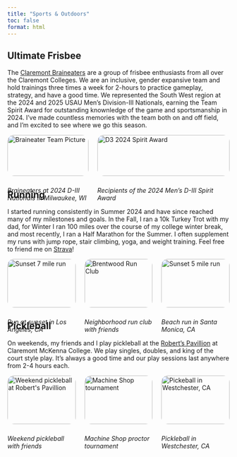 ```yaml
---
title: "Sports & Outdoors"
toc: false
format: html
---
```

## Ultimate Frisbee ##

<p class="justified-indent"> 
  The [Claremont Braineaters](https://linktr.ee/brainsult) are a group of frisbee enthusiasts from all over the Claremont Colleges. 
  We are an inclusive, gender expansive team and hold trainings three times a week for 2-hours to practice gameplay, strategy, 
  and have a good time. We represented the South West region at the 2024 and 2025 USAU Men's Division-III Nationals, earning the 
  Team Spirit Award for outstanding knownledge of the game and sportsmanship in 2024. I've made countless memories with the 
  team both on and off field, and I'm excited to see where we go this season.
</p>

<div style="display: flex; flex-direction: row; flex-wrap: wrap; gap: 20px;">
<div style="flex: 2; width: 300px;">
  <img src="images/braineaters_nationals.png" alt="Braineater Team Picture" style="width:100%; border-radius: 15px;">
  <div style="height: 10px;"></div>
  <p>
    *Braineaters at 2024 D-III Nationals in Milwaukee, WI*
  </p>
</div>

<div style="flex: 2; min-width: 300px;">
  <img src="images/spirit_award_cropped.png" alt="D3 2024 Spirit Award" style="width:100%; border-radius: 15px;">
  <div style="height: 10px;"></div>
  <p>
    *Recipients of the 2024 Men's D-III Spirit Award*
  </p>
</div>
</div>

## Running ##

<p class="justified-indent"> 
  I started running consistently in Summer 2024 and have since reached many of my milestones and goals. In the Fall, I ran a 10k Turkey Trot
  with my dad, for Winter I ran 100 miles over the course of my college winter break, and most recently, I ran a Half Marathon for the Summer. 
  I often supplement my runs with jump rope, stair climbing, yoga, and weight training. Feel free to friend me on [Strava](https://strava.app.link/4ifxnmrPQUb)!
</p>

<div style="display: flex; flex-wrap: wrap; gap: 20px;">
  <div style="flex: 1 1 100px;">
  <img src="images/strava.png" alt="Sunset 7 mile run" style="width: 100%; border-radius: 15px;">
  <div style="height: 10px;"></div>
  <p>
    *Run at sunset in Los Angeles, CA*
  </p>
  </div>

  <div style="flex: 1 1 100px;">
  <img src="images/run_club.jpg" alt="Brentwood Run Club" style="width: 100%; border-radius: 15px;">
  <div style="height: 10px;"></div>
  <p>
    *Neighborhood run club with friends*
  </p>
  </div>

  <div style="flex: 1 1 100px;">
  <img src="images/sunset_run.jpg" alt="Sunset 5 mile run" style="width: 100%; border-radius: 15px;">
  <div style="height: 10px;"></div>
  <p>
    *Beach run in Santa Monica, CA*
  </p>
  </div>
</div>



## Pickleball ##

<p class="justified-indent"> 
  On weekends, my friends and I play pickleball at the [Robert's Pavillion](https://roberts-pavilion.cmc.edu/) at Claremont McKenna College. 
  We play singles, doubles, and king of the court style play. It's always a good time and our play sessions last anywhere from 2-4 hours each.
</p>


<div style="display: flex; flex-wrap: wrap; gap: 20px;">
  <div style="flex: 1 1 100px;">
  <img src="images/broderick_pickleball.png" alt="Weekend pickleball at Robert's Pavillion" style="width: 100%; border-radius: 15px;">
  <div style="height: 10px;"></div>
  <p>
    *Weekend pickleball with friends*
  </p>
  </div>

  <div style="flex: 1 1 100px;">
  <img src="images/proctor_pb.png" alt="Machine Shop tournament" style="width: 100%; border-radius: 15px;">
  <div style="height: 10px;"></div>
  <p>
    *Machine Shop proctor tournament*
  </p>
  </div>

  <div style="flex: 1 1 100px;">
  <img src="images/frisbee_pb.png" alt="Pickeball in Westchester, CA" style="width: 100%; border-radius: 15px;">
  <div style="height: 10px;"></div>
  <p>
    *Pickleball in Westchester, CA*
  </p>
  </div>
</div>